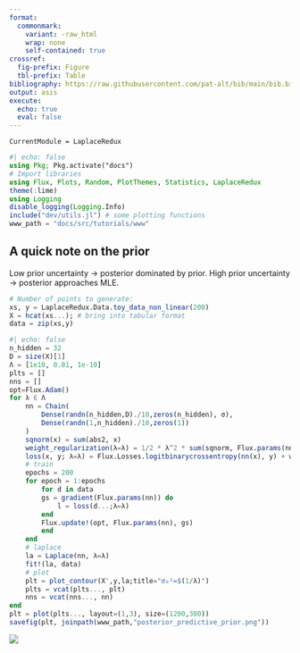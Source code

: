 ```yaml
---
format: 
  commonmark:
    variant: -raw_html
    wrap: none
    self-contained: true
crossref:
  fig-prefix: Figure
  tbl-prefix: Table
bibliography: https://raw.githubusercontent.com/pat-alt/bib/main/bib.bib
output: asis
execute: 
  echo: true
  eval: false
---
```


```@meta
CurrentModule = LaplaceRedux
```

```julia
#| echo: false
using Pkg; Pkg.activate("docs")
# Import libraries
using Flux, Plots, Random, PlotThemes, Statistics, LaplaceRedux
theme(:lime)
using Logging
disable_logging(Logging.Info)
include("dev/utils.jl") # some plotting functions
www_path = "docs/src/tutorials/www"
```

## A quick note on the prior 

Low prior uncertainty $\rightarrow$ posterior dominated by prior. High prior uncertainty $\rightarrow$ posterior approaches MLE.

```julia
# Number of points to generate:
xs, y = LaplaceRedux.Data.toy_data_non_linear(200)
X = hcat(xs...); # bring into tabular format
data = zip(xs,y)
```


```julia
#| echo: false
n_hidden = 32
D = size(X)[1]
Λ = [1e10, 0.01, 1e-10]
plts = []
nns = []
opt=Flux.Adam()
for λ ∈ Λ
    nn = Chain(
        Dense(randn(n_hidden,D)./10,zeros(n_hidden), σ),
        Dense(randn(1,n_hidden)./10,zeros(1))
    )  
    sqnorm(x) = sum(abs2, x)
    weight_regularization(λ=λ) = 1/2 * λ^2 * sum(sqnorm, Flux.params(nn))
    loss(x, y; λ=λ) = Flux.Losses.logitbinarycrossentropy(nn(x), y) + weight_regularization(λ)
    # train
    epochs = 200
    for epoch = 1:epochs
        for d in data
        gs = gradient(Flux.params(nn)) do
            l = loss(d...;λ=λ)
        end
        Flux.update!(opt, Flux.params(nn), gs)
        end
    end
    # laplace
    la = Laplace(nn, λ=λ)
    fit!(la, data)  
    # plot 
    plt = plot_contour(X',y,la;title="σ₀²=$(1/λ)")
    plts = vcat(plts..., plt)
    nns = vcat(nns..., nn)
end
plt = plot(plts..., layout=(1,3), size=(1200,300))
savefig(plt, joinpath(www_path,"posterior_predictive_prior.png"))
```

![](www/posterior_predictive_prior.png)